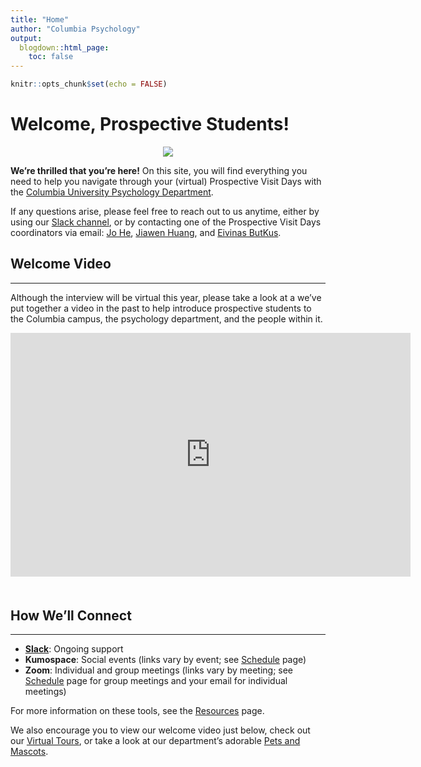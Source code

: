 ```yaml
---
title: "Home"
author: "Columbia Psychology"
output:
  blogdown::html_page:
    toc: false
---
```


```r
knitr::opts_chunk$set(echo = FALSE)
```

# Welcome, Prospective Students!

<div class="row">
<div class="col-md-2">
<p style="text-align:center;"><img src="/images/culogo.png"></p>
</div>
<div class="col-md-10">**We're thrilled that you're here!** On this site, you will find everything you need to help you navigate through your (virtual) Prospective Visit Days with the [Columbia University Psychology Department](https://psychology.columbia.edu/){target="_blank"}. 

If any questions arise, please feel free to reach out to us anytime, either by using our [Slack channel](https://join.slack.com/t/cu-prospectives-2023/shared_invite/zt-1nfzok5hu-wkXKIhPSPQ3LiVqdVDjwkg){target="_blank"}, or by contacting one of the Prospective Visit Days coordinators via email: [Jo He](mailto:zh2473@columbia.edu){target="_blank"}, [Jiawen Huang](mailto:jh4290@columbia.edu){target="_blank"}, and [Eivinas ButKus](mailto:eb3407@columbia.edu){target="_blank"}.
</div>
</div>

## Welcome Video

---

Although the interview will be virtual this year, please take a look at a we've put together a video in the past to help introduce prospective students to the Columbia campus, the psychology department, and the people within it.

<div class="video-container" style="margin-bottom:50px"><iframe width="640" height="390" src="https://www.youtube.com/embed/gMBROQDs6-w?modestbranding=1&showinfo=0&rel=0&theme=light&color=white" frameborder="0"></iframe></div>



## How We'll Connect

---
- **[Slack](https://join.slack.com/t/cu-prospectives-2023/shared_invite/zt-1nfzok5hu-wkXKIhPSPQ3LiVqdVDjwkg){target="_blank"}**: Ongoing support
- **Kumospace**: Social events (links vary by event; see [Schedule](/schedule) page)
- **Zoom**: Individual and group meetings (links vary by meeting; see [Schedule](/schedule) page for group meetings and your email for individual meetings)

For more information on these tools, see the [Resources](/resources) page.

We also encourage you to view our welcome video just below, check out our [Virtual Tours](/tour), or take a look at our department's adorable [Pets and Mascots](/pets).

